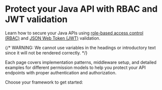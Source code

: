 
# Protect your Java API with RBAC and JWT validation

Learn how to secure your Java APIs using [role-based access control (RBAC)](/authorization/role-based-access-control) and [JSON Web Token (JWT)](https://auth.wiki/jwt) validation.

{/* WARNING: We cannot use variables in the headings or introductory text since it will not be rendered correctly. */}

Each page covers implementation patterns, middleware setup, and detailed examples for different permission models to help you protect your API endpoints with proper authentication and authorization.

Choose your framework to get started:

<MiniGallery />
